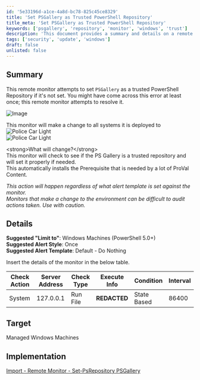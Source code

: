 ```yaml
---
id: '5e33196d-a1ce-4a8d-bc78-825c45ce8329'
title: 'Set PSGallery as Trusted PowerShell Repository'
title_meta: 'Set PSGallery as Trusted PowerShell Repository'
keywords: ['psgallery', 'repository', 'monitor', 'windows', 'trust']
description: 'This document provides a summary and details on a remote monitor that sets PSGallery as a trusted PowerShell repository if it is not already configured. It highlights the changes made to the systems, the target environment, and implementation steps, ensuring that users can effectively manage their PowerShell repositories.'
tags: ['security', 'update', 'windows']
draft: false
unlisted: false
---
```

## Summary

This remote monitor attempts to set `PSGallery` as a trusted PowerShell Repository if it's not set. You might have come across this error at least once; this remote monitor attempts to resolve it.

![Image](../../../static/img/Set-PsRepository-PSGallery-Change/image_1.png)

This monitor will make a change to all systems it is deployed to  
![Police Car Light](https://c.tenor.com/8vSJsVW-1pQAAAAj/police-car-light-joypixels.gif)  
![Police Car Light](https://c.tenor.com/8vSJsVW-1pQAAAAj/police-car-light-joypixels.gif)

\<strong>What will change?\</strong>  
This monitor will check to see if the PS Gallery is a trusted repository and will set it properly if needed.  
This automatically installs the Prerequisite that is needed by a lot of ProVal Content.

*This action will happen regardless of what alert template is set against the monitor.*  
*Monitors that make a change to the environment can be difficult to audit actions taken. Use with caution.*

## Details

**Suggested "Limit to"**: Windows Machines (PowerShell 5.0+)  
**Suggested Alert Style**: Once  
**Suggested Alert Template**: Default - Do Nothing  

Insert the details of the monitor in the below table.

| Check Action | Server Address | Check Type | Execute Info | Condition | Interval |
|--------------|----------------|-------------|---------------|-----------|----------|
| System       | 127.0.0.1      | Run File    | **REDACTED**  | State Based| 86400    |

## Target

Managed Windows Machines

## Implementation

[Import - Remote Monitor - Set-PsRepository PSGallery](https://proval.itglue.com/DOC-5078775-17886214)











